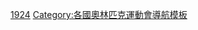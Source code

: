 {{Navbox
|bodyclass=hlist

| name  = 1924年冬季奥林匹克运动会代表团
| title = [[1924年冬季奥林匹克运动会]]代表团
| titlestyle = background:#BFD7FF
| state = collapsed
| list1 = 

*[[1924年冬季奥林匹克运动会奥地利代表团|奥地利]]
*[[1924年冬季奥林匹克运动会比利时代表团|比利时]]
*[[1924年冬季奥林匹克运动会加拿大代表团|加拿大]]
*[[1924年冬季奥林匹克运动会捷克斯洛伐克代表团|捷克斯洛伐克]]
*[[1924年冬季奥林匹克运动会芬兰代表团|芬兰]]
*[[1924年冬季奥林匹克运动会法国代表团|法国]]
*[[1924年冬季奥林匹克运动会英国代表团|英国]]
*[[1924年冬季奥林匹克运动会匈牙利代表团|匈牙利]]
*[[1924年冬季奥林匹克运动会意大利代表团|意大利]]
*[[1924年冬季奥林匹克运动会拉脱维亚代表团|拉脱维亚]]
*[[1924年冬季奥林匹克运动会挪威代表团|挪威]]
*[[1924年冬季奥林匹克运动会波兰代表团|波兰]]
*[[1924年冬季奥林匹克运动会瑞士代表团|瑞士]]
*[[1924年冬季奥林匹克运动会瑞典代表团|瑞典]]
*[[1924年冬季奥林匹克运动会美国代表团|美国]]
*[[1924年冬季奥林匹克运动会南斯拉夫代表团|南斯拉夫]]
}}<noinclude>
[[Category:奥林匹克运动会代表团模板|1924]]
[[Category:各國奧林匹克運動會導航模板]]
</noinclude>